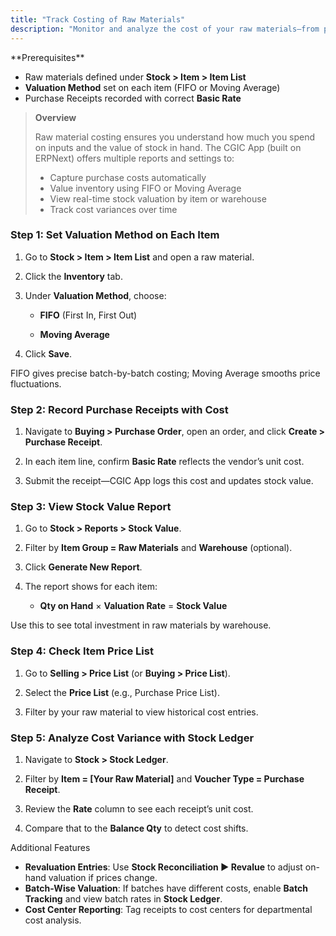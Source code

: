```yaml
---
title: "Track Costing of Raw Materials"
description: "Monitor and analyze the cost of your raw materials—from purchase price to on-hand valuation—using CGIC App’s costing and valuation tools."
---
```


<Info>
  **Prerequisites**

  - Raw materials defined under **Stock \> Item \> Item List**  
  -  **Valuation Method** set on each item (FIFO or Moving Average)  
  - Purchase Receipts recorded with correct **Basic Rate**  
</Info>

> **Overview**
>
> Raw material costing ensures you understand how much you spend on inputs and the value of stock in hand. The CGIC App (built on ERPNext) offers multiple reports and settings to:
>
> - Capture purchase costs automatically
> - Value inventory using FIFO or Moving Average
> - View real-time stock valuation by item or warehouse 
> - Track cost variances over time

### Step 1: Set Valuation Method on Each Item 

1. Go to **Stock \> Item \> Item List** and open a raw material.  

2. Click the **Inventory** tab.  

3. Under **Valuation Method**, choose:  

   - **FIFO** (First In, First Out)  

   - **Moving Average**  

4. Click **Save**.  

<Tip>
  FIFO gives precise batch-by-batch costing; Moving Average smooths price fluctuations.
</Tip>

### Step 2: Record Purchase Receipts with Cost  

1. Navigate to **Buying \> Purchase Order**, open an order, and click **Create \> Purchase Receipt**.  

2. In each item line, confirm **Basic Rate** reflects the vendor’s unit cost.  

3. Submit the receipt—CGIC App logs this cost and updates stock value.

### Step 3: View Stock Value Report  

1. Go to **Stock \> Reports \> Stock Value**.  

2. Filter by **Item Group = Raw Materials** and **Warehouse** (optional).  

3. Click **Generate New Report**.  

4. The report shows for each item:  

   - **Qty on Hand** × **Valuation Rate** = **Stock Value**  

<Tip>
  Use this to see total investment in raw materials by warehouse.
</Tip>

### Step 4: Check Item Price List  

1. Go to **Selling \> Price List** (or **Buying \> Price List**).  

2. Select the **Price List** (e.g., Purchase Price List).  

3. Filter by your raw material to view historical cost entries.  

### Step 5: Analyze Cost Variance with Stock Ledger  

1. Navigate to **Stock \> Stock Ledger**.  

2. Filter by **Item = [Your Raw Material]** and **Voucher Type = Purchase Receipt**.  

3. Review the **Rate** column to see each receipt’s unit cost.  

4. Compare that to the **Balance Qty** to detect cost shifts.  

<Note>
  Additional Features

  - **Revaluation Entries**: Use **Stock Reconciliation ▶️ Revalue** to adjust on-hand valuation if prices change. 
  - **Batch-Wise Valuation**: If batches have different costs, enable **Batch Tracking** and view batch rates in **Stock Ledger**.   
  - **Cost Center Reporting**: Tag receipts to cost centers for departmental cost analysis.
</Note>